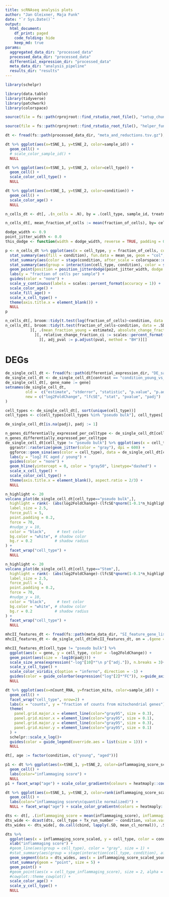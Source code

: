 ```yaml
---
title: scRNAseq analysis plots
author: "Jan Gleixner, Maja Funk"
date: "`r Sys.Date()`"
output:
  html_document:
    df_print: paged
    code_folding: hide
    keep_md: true
params:
  aggregated_data_dir: "processed_data"
  processed_data_dir: "processed_data"
  differential_expression_dir: "processed_data"
  meta_data_dir: "analysis_pipeline"
  results_dir: "results"
---
```

``` r
library(schelpr)

library(data.table)
library(tidyverse)
library(patchwork)
library(colorspace)
```

```r
source(file = fs::path(rprojroot::find_rstudio_root_file(), "setup_chunk.R")) # needed if run interactively in RStudio
```

```r
source(file = fs::path(rprojroot::find_rstudio_root_file(), "helper_functions_and_colors.R")) # needed if run interactively in RStudio
```

```r
dt <- fread(fs::path(processed_data_dir, "meta_and_reductions.tsv.gz"), sep= "\t")
```

```r
dt %>% ggplot(aes(x=tSNE_1, y=tSNE_2, color=sample_id)) +
  geom_cell() +
  # scale_color_sample_id() +
  NULL
```

```r
dt %>% ggplot(aes(x=tSNE_1, y=tSNE_2, color=cell_type)) +
  geom_cell() +
  scale_color_cell_type() +
  NULL
```

```r
dt %>% ggplot(aes(x=tSNE_1, y=tSNE_2, color=condition)) +
  geom_cell() +
  scale_color_age() +
  NULL
```

```r
n_cells_dt <- dt[, .(n_cells = .N), by = .(cell_type, sample_id, treatment, condition)][, fraction_of_cells := n_cells/sum(n_cells), by = sample_id]

n_cells_dt[, mean_fraction_of_cells := mean(fraction_of_cells), by= cell_type][, rare := mean_fraction_of_cells < max(mean_fraction_of_cells)/4]

dodge_width <- 0.9
point_jitter_width <- 0.0
this_dodge <- function(width = dodge_width, reverse = TRUE, padding = 0.2) position_dodge2(width = width, reverse = reverse, padding = padding)

p <- n_cells_dt %>% ggplot(aes(x = cell_type, y = fraction_of_cells, color = condition)) +
  stat_summary(aes(fill = condition), fun.data = mean_se, geom = "col", position = this_dodge(), width = dodge_width) +
  stat_summary(aes(color = stage(condition, after_scale = colorspace::darken(color, 0.3))), fun.data = mean_se, geom = "errorbar", position = this_dodge(padding=1/3), width = dodge_width) +
  stat_summary(aes(group = interaction(cell_type, condition), color = stage(condition, after_scale = colorspace::darken(color, 0.3))), fun = mean, geom = "crossbar", position = this_dodge(), width = dodge_width) +
  geom_point(position = position_jitterdodge(point_jitter_width, dodge.width = dodge_width), aes(group = interaction(cell_type, forcats::fct_rev(condition)), fill=condition), color = "black") +
  labs(y = "fraction of cells per sample") +
  guides(color = "none") +
  scale_y_continuous(labels = scales::percent_format(accuracy = 1)) +
  scale_color_age() +
  scale_fill_age() +
  scale_x_cell_type() +
  theme(axis.title.x = element_blank()) +
  NULL
p
```




```r
n_cells_dt[, broom::tidy(t.test(log(fraction_of_cells)~condition, data = .SD)), by = cell_type][, .(relative_change_fraction_ci = pmax(1-exp(conf.low), exp(conf.high)-1)), by = cell_type][]
n_cells_dt[, broom::tidy(t.test(fraction_of_cells~condition, data = .SD)), by = cell_type
           ][, .(mean_fraction_young = estimate2, absolute_change_fraction_ci = pmax(abs(conf.low), abs(conf.high)), conf.low, conf.high, pval = p.value), by = cell_type
             ][, relative_change_fraction_ci := scales::percent_format(1)(absolute_change_fraction_ci/mean_fraction_young)
               ][, adj_pval := p.adjust(pval, method = "BH")][]
```


# DEGs

```r
de_single_cell_dt <- fread(fs::path(differential_expression_dir, "DE_samples_as_replicates.tsv.gz"), sep="\t")
de_single_cell_dt <- de_single_cell_dt[contrast == "condition_young_vs_aged"]
de_single_cell_dt[, gene_name := gene]
setnames(de_single_cell_dt, 
         old =  c("estimate", "stderror", "statistic", "p.value", "p.adjusted"),
         new = c("log2FoldChange", "lfcSE", "stat", "pvalue", "padj")
)

cell_types <- de_single_cell_dt[, sort(unique(cell_type))]
cell_types <- c(cell_types[cell_types %in% "pseudo bulk"], cell_types[!(cell_types %in% "pseudo bulk")])

de_single_cell_dt[is.na(padj), padj := 1]
```


```r
n_genes_differentially_expressed_per_celltype <- de_single_cell_dt[cell_type != "pseudo bulk"][padj<0.1][, .N , keyby = cell_type][levels_of_cell_type,][is.na(N), N := 0]
n_genes_differentially_expressed_per_celltype
de_single_cell_dt[cell_type != "pseudo bulk"] %>% ggplot(aes(x = cell_type, y = -log2FoldChange)) +
  ggrastr::rasterize(geom_jitter(color = "gray"), dpi = 600) +
  ggforce::geom_sina(aes(color = cell_type), data = de_single_cell_dt[cell_type != "pseudo bulk"][padj<0.1], scale="width") +
  labs(y = "log2 FC aged / young") +
  guides(color = "none") +
  geom_hline(yintercept = 0, color = "gray50", linetype="dashed") +
  scale_x_cell_type() +
  scale_color_cell_type() +
  theme(axis.title.x = element_blank(), aspect.ratio = 2/3) +
  NULL
```


```r
n_highlight <- 20
volcano_plot(de_single_cell_dt[cell_type=="pseudo bulk",],
  highlight = rank(- (abs(log2FoldChange)-(lfcSE*qnorm(1-0.1*n_highlight/length(lfcSE)))))<=n_highlight, 
  label_size = 2.5, 
  force_pull = 5, 
  point.padding = 0.2,
  force = 70,
  #nudge_y = 10,
  color = "black",     # text color
  bg.color = "white", # shadow color
  bg.r = 0.2          # shadow radius
) +
  facet_wrap("cell_type") +
  NULL
```

```r
n_highlight <- 20
volcano_plot(de_single_cell_dt[cell_type=="Stem",],
  highlight = rank(- (abs(log2FoldChange)-(lfcSE*qnorm(1-0.1*n_highlight/length(lfcSE)))))<=n_highlight,
  label_size = 2.5,
  force_pull = 5,
  point.padding = 0.2,
  force = 70,
  #nudge_y = 10,
  color = "black",     # text color
  bg.color = "white", # shadow color
  bg.r = 0.2          # shadow radius
) +
  facet_wrap("cell_type") +
  NULL
```

```r
mhcII_features_dt <- fread(fs::path(meta_data_dir, "SI_feature_gene_lists.tsv"))[feature %in% "MHC class II"]
mhcII_features_dt <- de_single_cell_dt[mhcII_features_dt, on = .(gene = marker_gene_symbol)]

mhcII_features_dt[cell_type != "pseudo bulk"] %>%
  ggplot(aes(x = gene, y = cell_type, color = -log2FoldChange)) +
  geom_point(aes(size = -log10(padj))) +
  scale_size_area(expression("-log"[10]*"\n p"["adj."]), n.breaks = 3)+
  scale_y_cell_type() +
  scale_color_viridis_c(option = "inferno", direction = -1) +
  guides(color = guide_colorbar(expression("log"[2]*"FC")), x=guide_axis(angle=45)) +
  NULL
```





```r
dt %>% ggplot(aes(x=nCount_RNA, y=fraction_mito, color=sample_id)) +
  geom_cell() +
  facet_wrap("cell_type", nrow=2) +
  labs(x = "counts", y = "fraction of counts from mitochondrial genes") +
  theme(
    panel.grid.major.x = element_line(color="gray95", size = 0.3),
    panel.grid.minor.x = element_line(color="gray95", size = 0.1),
    panel.grid.major.y = element_line(color="gray95", size = 0.3),
    panel.grid.minor.y = element_line(color="gray95", size = 0.1)
  ) +
  schelpr::scale_x_log()+
  guides(color = guide_legend(override.aes = list(size = 1))) +
  NULL
```

```r
dt[, age := factor(condition, c("young", "aged"))]

p1 <- dt %>% ggplot(aes(x=tSNE_1, y=tSNE_2, color=inflammaging_score_scaled)) + 
  geom_cell() + 
  labs(color="inflammaging score") +
  NULL
p1 + facet_wrap("age") + scale_color_gradientn(colours = heatmaply::cool_warm(500), limits = c(0, 1))

dt %>% ggplot(aes(x=tSNE_1, y=tSNE_2, color=rank(inflammaging_score_scaled)/length(inflammaging_score_scaled))) + 
  geom_cell() + 
  labs(color="inflammaging score\n(quantile normalized)") +
  NULL + facet_wrap("age") + scale_color_gradientn(colors = heatmaply::cool_warm(500), limits= c(0,1), labels=scales::percent_format())
```


```r
dts <- dt[, .(inflammaging_score = mean(inflammaging_score), inflammaging_score_scaled = mean(inflammaging_score_scaled)), by = .(cell_type, condition, Tx_run_number, sample_id)]
dts_wide <- dcast(dts, cell_type + Tx_run_number ~ condition, value.var = c("inflammaging_score", "inflammaging_score_scaled"))
dts_wides <- dts_wide[, do.call(cbind, lapply(.SD, mean_cl_normal)), .SDcols = c("inflammaging_score_scaled_young", "inflammaging_score_scaled_aged"),  by= cell_type]

dts %>%
  ggplot(aes(x = inflammaging_score_scaled, y = cell_type, color = condition)) +
  xlab("inflammaging score") +
  #geom_line(aes(group = cell_type), color = "gray", size = 1) +
  #stat_summary(aes(group = stage(interaction(cell_type, condition), after_stat = cell_type)), geom = "line") +
  geom_segment(data = dts_wides, aes(x = inflammaging_score_scaled_young.y, xend = inflammaging_score_scaled_aged.y, yend = cell_type), color = "gray",  size = 1) +
  stat_summary(geom = "point", size = 5) +
  geom_point() +
  #geom_point(aes(x = cell_type_inflammaging_score), size = 2, alpha = 0.5) +
  #cowplot::theme_cowplot() +
  scale_color_age() +
  scale_y_cell_type() +
  NULL


```
